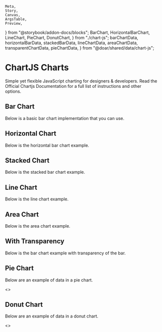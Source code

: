     Meta,
    Story,
    Canvas,
    ArgsTable,
    Preview,
} from "@storybook/addon-docs/blocks";
    BarChart,
    HorizontalBarChart,
    LineChart,
    PieChart,
    DonutChart,
} from "./chart-js";
    barChartData,
    horizontalBarData,
    stackedBarData,
    lineChartData,
    areaChartData,
    transparentChartData,
    pieChartData,
} from "@doar/shared/data/chart-js";

<Meta title="Charts/ChartJS" />

# ChartJS Charts

<p class="sbdocs-desc">
    Simple yet flexible JavaScript charting for designers & developers. Read the
    Official Chartjs Documentation for a full list of instructions and other
    options.
</p>

## Bar Chart

Below is a basic bar chart implementation that you can use.

<Preview withToolbar>
    <Story name="Bar Chart">
        <BarChart
            data={barChartData.data}
            options={barChartData.options}
            width={728}
            height={300}
        />
    </Story>
</Preview>

## Horizontal Chart

Below is the horizontal bar chart example.

<Preview withToolbar>
    <Story name="Horizontal Chart">
        <HorizontalBarChart
            data={horizontalBarData.data}
            options={horizontalBarData.options}
            width={728}
            height={300}
        />
    </Story>
</Preview>

## Stacked Chart

Below is the stacked bar chart example.

<Preview withToolbar>
    <Story name="Stacked Chart">
        <BarChart
            data={stackedBarData.data}
            options={stackedBarData.options}
            width={728}
            height={300}
        />
    </Story>
</Preview>

## Line Chart

Below is the line chart example.

<Preview withToolbar>
    <Story name="Line Chart">
        <LineChart
            data={lineChartData.data}
            options={lineChartData.options}
            width={728}
            height={300}
        />
    </Story>
</Preview>

## Area Chart

Below is the area chart example.

<Preview withToolbar>
    <Story name="Area Chart">
        <LineChart
            data={areaChartData.data}
            options={areaChartData.options}
            width={728}
            height={300}
        />
    </Story>
</Preview>

## With Transparency

Below is the bar chart example with transparency of the bar.

<Preview withToolbar>
    <Story name="With Transparency">
        <BarChart
            data={transparentChartData.data}
            options={transparentChartData.options}
            width={728}
            height={300}
        />
    </Story>
</Preview>

## Pie Chart

Below are an example of data in a pie chart.

<Preview withToolbar>
    <Story name="Pie Chart">
        <>
            <PieChart
                data={pieChartData.data}
                options={pieChartData.options}
                width={415}
                height={250}
            />
        </>
    </Story>
</Preview>

## Donut Chart

Below are an example of data in a donut chart.

<Preview withToolbar>
    <Story name="Donut Chart">
        <>
            <DonutChart
                data={pieChartData.data}
                options={pieChartData.options}
                width={415}
                height={250}
            />
        </>
    </Story>
</Preview>
